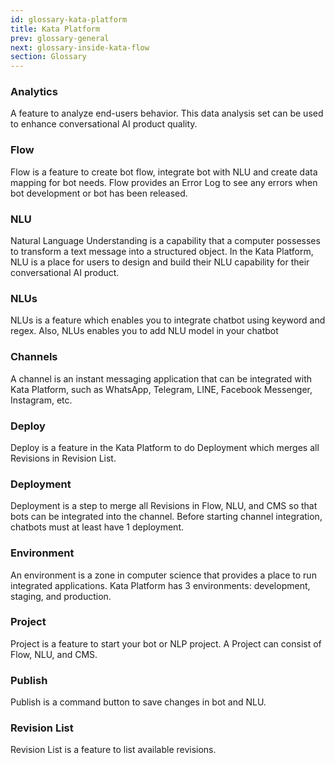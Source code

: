 ```yaml
---
id: glossary-kata-platform
title: Kata Platform
prev: glossary-general
next: glossary-inside-kata-flow
section: Glossary
---
```


### Analytics

A feature to analyze end-users behavior. This data analysis set can be used to enhance conversational AI product quality.

### Flow

Flow is a feature to create bot flow, integrate bot with NLU and create data mapping for bot needs. Flow provides an Error Log to see any errors when bot development or bot has been released.

### NLU

Natural Language Understanding is a capability that a computer possesses to transform a text message into a structured object. In the Kata Platform, NLU is a place for users to design and build their NLU capability for their conversational AI product.

### NLUs

NLUs is a feature which enables you to integrate chatbot using keyword and regex. Also, NLUs enables you to add NLU model in your chatbot

### Channels

A channel is an instant messaging application that can be integrated with Kata Platform, such as WhatsApp, Telegram, LINE, Facebook Messenger, Instagram, etc.

### Deploy

Deploy is a feature in the Kata Platform to do Deployment which merges all Revisions in Revision List.

### Deployment

Deployment is a step to merge all Revisions in Flow, NLU, and CMS so that bots can be integrated into the channel. Before starting channel integration, chatbots must at least have 1 deployment.

### Environment

An environment is a zone in computer science that provides a place to run integrated applications. Kata Platform has 3 environments: development, staging, and production.

### Project

Project is a feature to start your bot or NLP project. A Project can consist of Flow, NLU, and CMS.

### Publish

Publish is a command button to save changes in bot and NLU.

### Revision List

Revision List is a feature to list available revisions.
